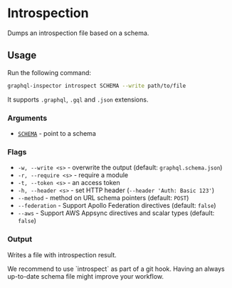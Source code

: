 
# Introspection

Dumps an introspection file based on a schema.

## Usage

Run the following command:

```sh
graphql-inspector introspect SCHEMA --write path/to/file
```

It supports `.graphql`, `.gql` and `.json` extensions.

### Arguments

- [`SCHEMA`](../api/schema) - point to a schema

### Flags

- `-w, --write <s>` - overwrite the output (default: `graphql.schema.json`)
- `-r, --require <s>` - require a module
- `-t, --token <s>` - an access token
- `-h, --header <s>` - set HTTP header (`--header 'Auth: Basic 123'`)
- `--method` - method on URL schema pointers (default: `POST`)
- `--federation` - Support Apollo Federation directives (default: `false`)
- `--aws` - Support AWS Appsync directives and scalar types (default: `false`)

### Output

Writes a file with introspection result.

<Callout>
  We recommend to use `introspect` as part of a git hook. Having an always up-to-date schema file
  might improve your workflow.
</Callout>

